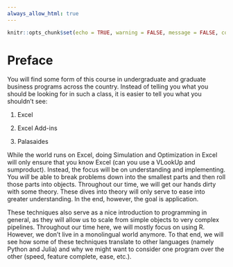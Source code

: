 ```yaml
---
always_allow_html: true
---
```


```r
knitr::opts_chunk$set(echo = TRUE, warning = FALSE, message = FALSE, comment = "")
```

# Preface

You will find some form of this course in undergraduate and graduate business programs across the country. Instead of telling you what you should be looking for in such a class, it is easier to tell you what you shouldn't see:

1.    Excel

2.    Excel Add-ins

3.    Palasaides

While the world runs on Excel, doing Simulation and Optimization in Excel will only ensure that you know Excel (can you use a VLookUp and sumproduct). Instead, the focus will be on understanding and implementing. You *will* be able to break problems down into the smallest parts and then roll those parts into objects. Throughout our time, we will get our hands dirty with some theory. These dives into theory will only serve to ease into greater understanding. In the end, however, the goal is application. 

These techniques also serve as a nice introduction to programming in general, as they will allow us to scale from simple objects to very complex pipelines. Throughout our time here, we will mostly focus on using R. However, we don't live in a monolingual world anymore. To that end, we will see how some of these techniques translate to other languages (namely Python and Julia) and why we might want to consider one program over the other (speed, feature complete, ease, etc.).